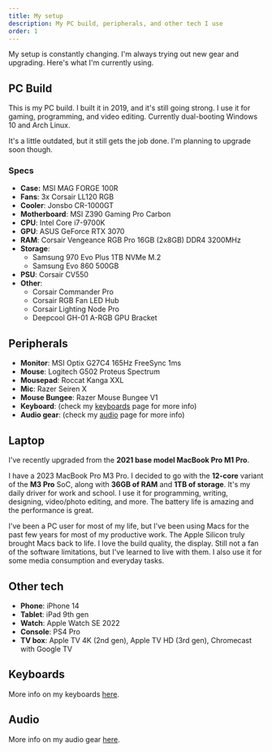 ```yaml
---
title: My setup
description: My PC build, peripherals, and other tech I use
order: 1
---
```


<Callout>My setup is constantly changing. I'm always trying out new gear and upgrading. Here's what I'm currently using.</Callout>

## PC Build

This is my PC build. I built it in 2019, and it's still going strong. I use it for gaming, programming, and video editing. Currently dual-booting Windows 10 and Arch Linux.

It's a little outdated, but it still gets the job done. I'm planning to upgrade soon though.

### Specs

-   **Case:** MSI MAG FORGE 100R
-   **Fans**: 3x Corsair LL120 RGB
-   **Cooler**: Jonsbo CR-1000GT
-   **Motherboard**: MSI Z390 Gaming Pro Carbon
-   **CPU**: Intel Core i7-9700K
-   **GPU**: ASUS GeForce RTX 3070
-   **RAM**: Corsair Vengeance RGB Pro 16GB (2x8GB) DDR4 3200MHz
-   **Storage**:
    -   Samsung 970 Evo Plus 1TB NVMe M.2
    -   Samsung Evo 860 500GB
-   **PSU**: Corsair CV550
-   **Other**:
    -   Corsair Commander Pro
    -   Corsair RGB Fan LED Hub
    -   Corsair Lighting Node Pro
    -   Deepcool GH-01 A-RGB GPU Bracket

## Peripherals

-   **Monitor**: MSI Optix G27C4 165Hz FreeSync 1ms
-   **Mouse**: Logitech G502 Proteus Spectrum
-   **Mousepad**: Roccat Kanga XXL
-   **Mic**: Razer Seiren X
-   **Mouse Bungee**: Razer Mouse Bungee V1
-   **Keyboard**: (check my [keyboards](/articles/keyboards) page for more info)
-   **Audio gear**: (check my [audio](/articles/audio) page for more info)

## Laptop

<Callout>I've recently upgraded from the **2021 base model MacBook Pro M1 Pro**.</Callout>

I have a 2023 MacBook Pro M3 Pro. I decided to go with the **12-core** variant of the **M3 Pro** SoC, along with **36GB of RAM** and **1TB of storage**. It's my daily driver for work and school. I use it for programming, writing, designing, video/photo editing, and more. The battery life is amazing and the performance is great.

I've been a PC user for most of my life, but I've been using Macs for the past few years for most of my productive work. The Apple Silicon truly brought Macs back to life. I love the build quality, the display. Still not a fan of the software limitations, but I've learned to live with them. I also use it for some media consumption and everyday tasks.

## Other tech

-   **Phone**: iPhone 14
-   **Tablet**: iPad 9th gen
-   **Watch**: Apple Watch SE 2022
-   **Console**: PS4 Pro
-   **TV box**: Apple TV 4K (2nd gen), Apple TV HD (3rd gen), Chromecast with Google TV

## Keyboards

More info on my keyboards [here](/articles/keyboards).

## Audio

More info on my audio gear [here](/articles/audio).